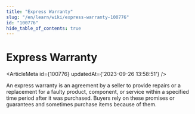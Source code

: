 ```yaml
---
title: "Express Warranty"
slug: "/en/learn/wiki/express-warranty-100776"
id: "100776"
hide_table_of_contents: true
---
```



# Express Warranty

<ArticleMeta id={100776} updatedAt={'2023-09-26 13:58:51'} />
<div className='border-solid border-b border-t-0 my-4 border-[var(--ifm-color-gray-300)]' />

An express warranty is an agreement by a seller to provide repairs or a replacement for a faulty product, component, or service within a specified time period after it was purchased. Buyers rely on these promises or guarantees and sometimes purchase items because of them.
